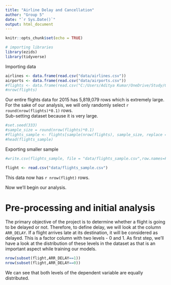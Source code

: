 ```yaml
---
title: "Airline Delay and Cancellation"
author: "Group 5"
date: "`r Sys.Date()`"
output: html_document
---
```


```r
knitr::opts_chunk$set(echo = TRUE)

# importing libraries
library(ezids)
library(tidyverse)
```

Importing data
```r
airlines <- data.frame(read.csv("data/airlines.csv"))
airports <- data.frame(read.csv("data/airports.csv"))
#flights <- data.frame(read.csv("C:/Users/Aditya Kumar/OneDrive/Study/GWU - Data Science/DATS 6101 Intro to Data Science/Project 02/archive (1)/2015.csv"))
#nrow(flights)
```

Our entire flights data for 2015 has 5,819,079 rows which is extremely large. For the sake of our analysis, we will only randomly select `r round(nrow(flights)*0.1)` rows.    
Sub-setting dataset because it is very large. 
```r
#set.seed(333)
#sample_size = round(nrow(flights)*0.1)
#flights_sample <- flights[sample(nrow(flights), sample_size, replace = F),]
#head(flights_sample)
```

Exporting smaller sample
```r
#write.csv(flights_sample, file = "data/flights_sample.csv",row.names=F)

flight <- read.csv("data/flights_sample.csv")
```

This data now has `r nrow(flight)` rows.   

Now we'll begin our analysis.   

# Pre-processing and initial analysis    

The primary objective of the project is to determine whether a flight is going to be delayed or not. Therefore, to define delay, we will look at the column `ARR_DELAY`. If a flight arrives late at its destination, it will be considered as delayed. This is a factor column with two levels - 0 and 1. As first step, we'll have a look at  the distribution of these levels in the dataset as that is an important aspect while training our models.
```r
nrow(subset(flight,ARR_DELAY==1))
nrow(subset(flight,ARR_DELAY==0))
```
We can see that both levels of the dependent variable are equally distributed.   

